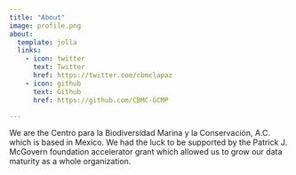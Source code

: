 ```yaml
---
title: "About"
image: profile.png
about:
  template: jolla
  links:
    - icon: twitter
      text: Twitter
      href: https://twitter.com/cbmclapaz
    - icon: github
      text: Github
      href: https://github.com/CBMC-GCMP

---
```


We are the Centro para la Biodiversidad Marina y la Conservación, A.C. which is based in Mexico. We had the luck to be supported by the Patrick J. McGovern foundation accelerator grant which allowed us to grow our data maturity as a whole organization. 


